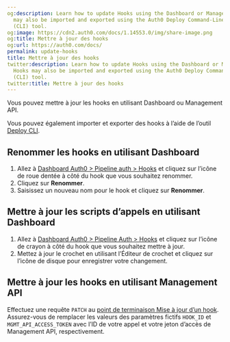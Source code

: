 ```yaml
---
og:description: Learn how to update Hooks using the Dashboard or Management API. Hooks
  may also be imported and exported using the Auth0 Deploy Command-Line Interface
  (CLI) tool.
og:image: https://cdn2.auth0.com/docs/1.14553.0/img/share-image.png
og:title: Mettre à jour des hooks
og:url: https://auth0.com/docs/
permalink: update-hooks
title: Mettre à jour des hooks
twitter:description: Learn how to update Hooks using the Dashboard or Management API.
  Hooks may also be imported and exported using the Auth0 Deploy Command-Line Interface
  (CLI) tool.
twitter:title: Mettre à jour des hooks
---
```






Vous pouvez mettre à jour les hooks en utilisant Dashboard ou Management API.

Vous pouvez également importer et exporter des hooks à l’aide de l’outil [Deploy CLI](/deploy/deploy-cli-tool).



## Renommer les hooks en utilisant Dashboard

1. Allez à [Dashboard Auth0 > Pipeline auth > Hooks](%24%7Bmanage_url%7D/) et cliquez sur l’icône de roue dentée à côté du hook que vous souhaitez renommer.
2. Cliquez sur **Renommer**.
3. Saisissez un nouveau nom pour le hook et cliquez sur **Renommer**.

## Mettre à jour les scripts d’appels en utilisant Dashboard

1. Allez à [Dashboard Auth0 > Pipeline Auth > Hooks](%24%7Bmanage_url%7D/) et cliquez sur l’icône de crayon à côté du hook que vous souhaitez mettre à jour.
2. Mettez à jour le crochet en utilisant l’Éditeur de crochet et cliquez sur l’icône de disque pour enregistrer votre changement.

## Mettre à jour les hooks en utilisant Management API

Effectuez une requête `PATCH` au [point de terminaison Mise à jour d’un hook](/api/management/v2/#!/Hooks/patch_hooks_by_id). Assurez-vous de remplacer les valeurs des paramètres fictifs `HOOK_ID` et `MGMT_API_ACCESS_TOKEN` avec l’ID de votre appel et votre jeton d’accès de Management API, respectivement.